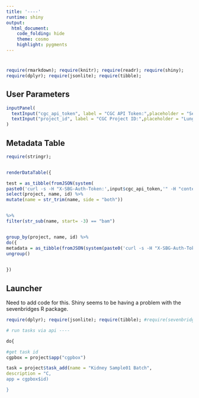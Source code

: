 ```yaml
---
title: '----'
runtime: shiny
output:
  html_document:
    code_folding: hide
    theme: cosmo
    highlight: pygments
---
```


# {.tabset .tabset-fade .tabset-tabs}

```r
require(rmarkdown); require(knitr); require(readr); require(shiny);
require(dplyr); require(jsonlite); require(tibble);

```

## User Parameters

```r
inputPanel(
  textInput("cgc_api_token", label = "CGC API Token:",placeholder = "Secret token"),
  textInput("project_id", label = "CGC Project ID:",placeholder = "Lung WGS Development")
)

```

## Metadata Table

```r
require(stringr);


renderDataTable({

test = as_tibble(fromJSON(system(
paste0('curl -s -H "X-SBG-Auth-Token:',input$cgc_api_token,'" -H "content-type: application/json" -X GET "https://cgc-api.sbgenomics.com/v2/files?project=', input$project_id,'"'), intern = TRUE))$items) %>% 
select(project, name, id) %>%
mutate(name = str_trim(name, side = "both")) 


%>% 
filter(str_sub(name, start= -3) == "bam")


group_by(project, name, id) %>% 
do({
metadata = as_tibble(fromJSON(system(paste0('curl -s -H "X-SBG-Auth-Token:',input$cgc_api_token,'" -H "content-type: application/json" -X GET ""https://cgc-api.sbgenomics.com/v2/files/', .$id,'/metadata""'), intern = TRUE)))}) %>% 
ungroup()

  
})

```

## Launcher

Need to add code for this.  Shiny seems to be having a problem with the sevenbridges R package.

```r
require(dplyr); require(jsonlite); require(tibble); #require(sevenbridges);

# run tasks via api ----

do{

#get task id
cgpbox = project$app("cgpbox")

task = project$task_add(name = "Kidney Sample01 Batch", 
description = "C, 
app = cgpbox$id)

}




```

